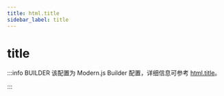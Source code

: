 ```yaml
---
title: html.title
sidebar_label: title
---
```

# title

:::info BUILDER
该配置为 Modern.js Builder 配置，详细信息可参考 [html.title](https://modernjs.dev/builder/api/config-html.html#html-title)。

:::


<Main />
